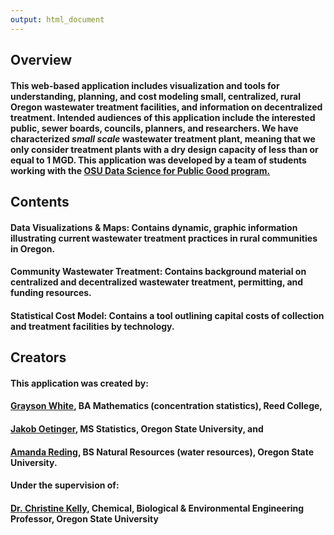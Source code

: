 ```yaml
---
output: html_document
---
```


## Overview

#### This web-based application includes visualization and tools for understanding, planning, and cost modeling small, centralized, rural Oregon wastewater treatment facilities, and information on decentralized treatment. Intended audiences of this application include the interested public, sewer boards, councils, planners, and researchers. We have characterized *small scale* wastewater treatment plant, meaning that we only consider treatment plants with a dry design capacity of less than or equal to 1 MGD. This application was developed by a team of students working with the [OSU Data Science for Public Good program.](https://workspace.oregonstate.edu/data-science-for-the-public-good-get-involved-propose-a-project)

## Contents

#### **Data Visualizations & Maps:** Contains dynamic, graphic information illustrating current wastewater treatment practices in rural communities in Oregon.

#### **Community Wastewater Treatment:** Contains background material on centralized and decentralized wastewater treatment, permitting, and funding resources.

#### **Statistical Cost Model:** Contains a tool outlining capital costs of collection and treatment facilities by technology.

## Creators

#### This application was created by:    
#### [Grayson White](http://www.graysonwhite.com), BA Mathematics (concentration statistics), Reed College,    
#### [Jakob Oetinger](https://www.linkedin.com/in/jake-oetinger-779b83178/), MS Statistics, Oregon State University, and    
#### [Amanda Reding](https://www.linkedin.com/in/amanda-reding/), BS Natural Resources (water resources), Oregon State University.    
#### Under the supervision of:    
#### [Dr. Christine Kelly](https://cbee.oregonstate.edu/people/christine-kelly), Chemical, Biological & Environmental Engineering Professor, Oregon State University

<br>